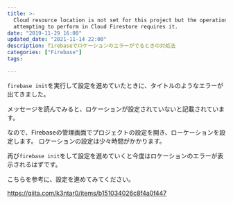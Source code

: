 ```yaml
---
title: >-
  Cloud resource location is not set for this project but the operation you are
  attempting to perform in Cloud Firestore requires it.
date: "2019-11-29 16:00"
updated_date: "2021-11-14 22:00"
description: firebaseでロケーションのエラーがでるときの対処法
categories: ["Firebase"]
tags:

---
```

`firebase init`を実行して設定を進めていたときに、タイトルのようなエラーが出てきました。

メッセージを読んでみると、ロケーションが設定されていないと記載されています。

なので、Firebaseの管理画面でプロジェクトの設定を開き、ローケーションを設定します。
ロケーションの設定は少々時間がかかります。

再び`firebase init`をして設定を進めていくと今度はロケーションのエラーが表示されるはずです。

こちらを参考に、設定を進めてみてください。

https://qiita.com/k3ntar0/items/b151034026c8f4a0f447
